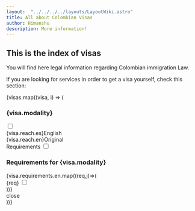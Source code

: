 ```yaml
---
layout:  "../../../../layouts/LayoutWiki.astro"
title: All about Colombian Visas
author: Himanshu
description: More information!
---
```


## This is the index of visas
You will find here legal information regarding Colombian immigration Law.

If you are looking for services in order to get a visa yourself, check this section:
<div class="">
        {visas.map((visa, i) => (
            <div class="card bg-base-200 shadow-lg m-3 p-4">
                <h3 class="text-center">{visa.modality}</h3>
                <label class="swap">
                    <input type="checkbox" />
                    <div class="swap-on">{visa.reach.es}<span class="ml-2 badge">English</span></div>
                    <div class="swap-off">{visa.reach.en}<span class="ml-2 badge">Original</span></div>
                </label>
                <label for="my-modal" class="btn">Requirements</label>
                <input type="checkbox" id="my-modal" class="modal-toggle" />
                <div class="modal">
                <div class="modal-box">
                    <h3 class="font-bold text-lg">Requirements for {visa.modality}</h3>
                    {visa.requirements.en.map((req,j)=>(
                        <div class="form-control">
                            <label class="label cursor-pointer">
                                <span class="label-text"><label for={`my-modal-${j+1}`} class="link">{req}</label></span> 
                                <input type="checkbox" class="checkbox checkbox-primary" />
                            </label>
                        </div>
                    ))}
                    <div class="modal-action">
                    <label for="my-modal" class="btn">close</label>
                    </div>
                </div>
                </div>
            </div>
        ))}
</div>